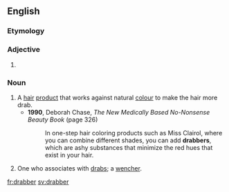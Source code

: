 ==English==

===Etymology===
{{suffix|en|drab|er}}

===Adjective===
{{head|en|adjective comparative form}}

# {{en-comparative of|drab}}

===Noun===
{{en-noun}}

# A [[hair]] [[product]] that works against natural [[colour]] to make the hair more drab.
#* '''1990''', Deborah Chase, ''The New Medically Based No-Nonsense Beauty Book'' (page 326)
#*: In one-step hair coloring products such as Miss Clairol, where you can combine different shades, you can add '''drabbers''', which are ashy substances that minimize the red hues that exist in your hair.
# {{lb|en|obsolete}} One who associates with [[drab]]s; a [[wencher]].
#: {{rfquotek|Massinger}}

{{Webster 1913}}

[[fr:drabber]]
[[sv:drabber]]